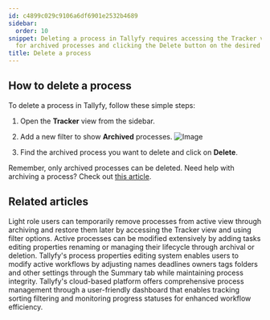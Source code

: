```yaml
---
id: c4899c029c9106a6df6901e2532b4689
sidebar:
  order: 10
snippet: Deleting a process in Tallyfy requires accessing the Tracker view filtering
  for archived processes and clicking the Delete button on the desired archived process.
title: Delete a process
---
```


## How to delete a process

To delete a process in Tallyfy, follow these simple steps:

1. Open the **Tracker** view from the sidebar.
2. Add a new filter to show **Archived** processes.
   ![Image](https://screenshots.tallyfy.com/tallyfy%2Fpro%2Fdesktop-light-filter-archived-processes.png)

3. Find the archived process you want to delete and click on **Delete**.

Remember, only archived processes can be deleted. Need help with archiving a process? Check out [this article](/products/pro/tracking-and-tasks/tracker-view/organize-processes/how-to-archive-and-unarchive-processes-in-tallyfy/).


## Related articles
<CardGrid>
<LinkTitleCard header="<b>Organize Processes > Archive and unarchive processes</b>" href="/products/pro/tracking-and-tasks/tracker-view/organize-processes/how-to-archive-and-unarchive-processes-in-tallyfy/" > Light role users can temporarily remove processes from active view through archiving and restore them later by accessing the Tracker view and using filter options. </LinkTitleCard>
<LinkTitleCard header="<b>Processes > Edit processes</b>" href="/products/pro/tracking-and-tasks/processes/edit-processes/" > Active processes can be modified extensively by adding tasks editing properties renaming or managing their lifecycle through archival or deletion. </LinkTitleCard>
<LinkTitleCard header="<b>Edit Processes > Edit tasks and process properties</b>" href="/products/pro/tracking-and-tasks/processes/edit-processes/how-can-i-edit-tasks-and-processes-in-tallyfy/" > Tallyfy's process properties editing system enables users to modify active workflows by adjusting names deadlines owners tags folders and other settings through the Summary tab while maintaining process integrity. </LinkTitleCard>
<LinkTitleCard header="<b>Tracker View > Manage and track my processes</b>" href="/products/pro/tracking-and-tasks/tracker-view/how-can-i-manage-and-track-my-processes-on-tallyfy/" > Tallyfy's cloud-based platform offers comprehensive process management through a user-friendly dashboard that enables tracking sorting filtering and monitoring progress statuses for enhanced workflow efficiency. </LinkTitleCard>
</CardGrid>